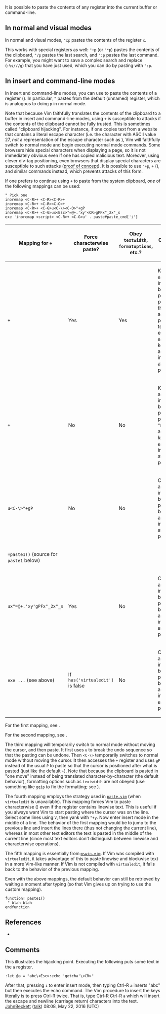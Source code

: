 {{TipImported
|id=1303
|previous=1302
|next=1304
|created=2006
|complexity=basic
|author=Mark Woodward
|version=5.7
|rating=15/11
|category1=
|category2=
}}

It is possible to paste the contents of any register into the current buffer or command-line.

==In normal and visual modes==

In normal and visual modes, <code>"xp</code> pastes the contents of the register <code>x</code>.

This works with special registers as well: <code>"+p</code> (or <code>"*p</code>) pastes the contents of the clipboard, <code>"/p</code> pastes the last search, and <code>":p</code> pastes the last command. For example, you might want to save a complex search and replace (<code>:%s///g</code>) that you have just used, which you can do by pasting with <code>":p</code>.

==In insert and command-line modes==

In insert and command-line modes, you can use <code><C-R></code> to paste the contents of a register ({{help|i_CTRL-R}}). In particular, <code><C-R>"</code> pastes from the default (unnamed) register, which is analogous to doing <code>p</code> in normal mode.

Note that because Vim faithfully translates the contents of the clipboard to a buffer in insert and command-line modes, using <code><C-R>+</code> is susceptible to attacks if the contents of the clipboard cannot be fully trusted. This is sometimes called "clipboard hijacking". For instance, if one copies text from a website that contains a literal escape character (i.e. the character with ASCII value 27, ''not'' a representation of the escape character such as <code><Esc></code>), Vim will faithfully switch to normal mode and begin executing normal mode commands. Some browsers hide special characters when displaying a page, so it is not immediately obvious even if one has copied malicious text. Moreover, using clever div-tag positioning, even browsers that display special characters are susceptible to such attacks ([http://thejh.net/misc/website-terminal-copy-paste proof of concept]). It is possible to use <code><C-O>"+p</code>, <code><C-R><C-R>+</code> ({{help|i_CTRL-R_CTRL-R}}), and similar commands instead, which prevents attacks of this form.

If one prefers to continue using <code><C-R>+</code> to paste from the system clipboard, ''one'' of the following mappings can be used:

<pre>
" Pick one
inoremap <C-R>+ <C-R><C-R>+
inoremap <C-R>+ <C-R><C-O>+
inoremap <C-R>+ <C-G>u<C-\><C-O>"+gP
inoremap <C-R>+ <C-G>ux<Esc>"=@+.'xy'<CR>gPFx"_2x"_s
exe 'inoremap <script> <C-R>+ <C-G>u' . paste#paste_cmd['i']
</pre>

{| class="wikitable"
! Mapping for <code><C-R>+</code> !! Force characterwise paste? !! Obey <code>textwidth</code>, <code>formatoptions</code>, etc.? !! Contents of <code>".</code> ({{help|quote.}})
|-
| <code><C-R><C-R>+</code>
| Yes
| Yes
| Keeps anything inserted before pasting, puts in the actually pasted text (<code>^V</code>-escaped), and keeps anything inserted after pasting
|-
| <code><C-R><C-O>+</code>
| No
| No
| Keeps anything inserted before pasting, puts in <code>^R^O+</code>, and keeps anything inserted after pasting
|-
| <code><C-G>u<C-\><C-O>"+gP</code>
| No
| No
| Clears anything inserted before pasting, but keeps anything inserted after pasting
|-
| <code><C-R>=<SID>paste1()<CR></code> (source for <code>paste1</code> below)
|
|
|
|-
| <code><C-G>ux<Esc>"=@+.'xy'<CR>gPFx"_2x"_s</code>
| Yes
| No
| Clears anything inserted before pasting, but keeps anything inserted after pasting
|-
| <code>exe ...</code> (see above)
| If <code>has('virtualedit')</code> is false
| No
| Clears anything inserted before pasting, but keeps anything inserted after pasting
|}

For the first mapping, see {{help|i_CTRL-R_CTRL-R}}.

For the second mapping, see {{help|i_CTRL-R_CTRL-O}}.

The third mapping will temporarily switch to normal mode without moving the cursor, and then paste. It first uses <code><C-g>u</code> to break the undo sequence so that the pasting can be undone. Then <code><C-\><C-o></code> temporarily switches to normal mode without moving the cursor. It then accesses the <code>+</code> register and uses <code>gP</code> instead of the usual <code>P</code> to paste so that the cursor is positioned after what is pasted (just like the default <code><C-R>+</code>). Note that because the clipboard is pasted in "one move" instead of being translated character-by-character (the default behavior), formatting options such as <code>textwidth</code> are not obeyed (use something like <code>gqip</code> to fix the formatting; see {{help|gq}}).

The fourth mapping employs the strategy used in [https://github.com/vim/vim/blob/8aba95097305b77d56adce507793e331e895a601/runtime/autoload/paste.vim#L32-L34 <code>paste.vim</code>] (when <code>virtualedit</code> is unavailable). This mapping forces Vim to paste characterwise ({{help|characterwise-register}}) even if the register contains linewise text. This is useful if you always want Vim to start pasting where the cursor was on the line. Select some lines using <code>V</code>, then yank with <code>"+y</code>. Now enter insert mode in the middle of a line. The behavior of the first mapping would be to jump to the previous line and insert the lines there (thus not changing the current line), whereas in most other text editors the text is pasted in the middle of the current line (since most text editors don't distinguish between linewise and characterwise operations).

The fifth mapping is essentially from [https://github.com/vim/vim/blob/6c35beaa11d38fc0c37a3d209295772313b12003/runtime/mswin.vim#L47 <code>mswin.vim</code>]. If Vim was compiled with <code>virtualedit</code>, it takes advantage of this to paste linewise and blockwise text in a more Vim-like manner. If Vim is not compiled with <code>virtualedit</code>, it falls back to the behavior of the previous mapping.

Even with the above mappings, the default behavior can still be retrieved by waiting a moment after typing <code><C-R></code> (so that Vim gives up on trying to use the custom mapping).

<pre>
function! paste1()
 " blah blah
endfunction
</pre>

==References==
*{{help|c_CTRL-R}}

==Comments==
This illustrates the hijacking point. Executing the following puts some text in the <code>a</code> register.
<pre>
:let @a = "abc\<Esc>:echo 'gotcha'\<CR>"
</pre>
After that, pressing <code>i</code> to enter insert mode, then typing Ctrl-R <code>a</code> inserts "abc" but then executes the echo command. The Vim procedure to insert the keys literally is to press Ctrl-R twice. That is, type Ctrl-R Ctrl-R <code>a</code> which will insert the escape and newline (carriage return) characters into the text. {{help|i_CTRL-R_CTRL-R}} [[User:JohnBeckett|JohnBeckett]] ([[User talk:JohnBeckett|talk]]) 08:08, May 22, 2016 (UTC)
